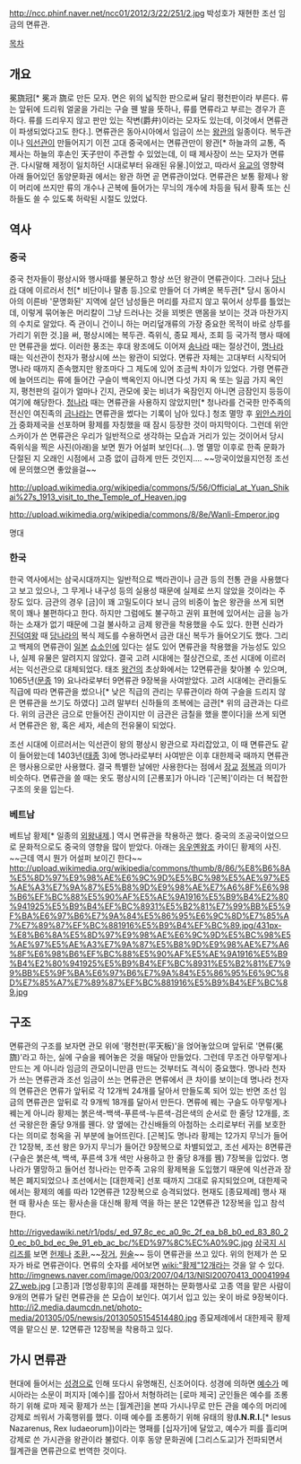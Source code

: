 http://ncc.phinf.naver.net/ncc01/2012/3/22/251/2.jpg
박성호가 재현한 조선 임금의 면류관.

[[목차]]
== 개요 ==
冕旒冠[* 冕과 旒로 만든 모자. 면은 위의 넓직한 판으로써 달리 평천판이라 부른다. 류는 앞뒤에 드리워 얼굴을 가리는 구슬 꿴 발을 뜻하나, 류를 면류라고 부르는 경우가 흔하다. 류를 드리우지 않고 판만 있는 작변(爵弁)이라는 모자도 있는데, 이것에서 면류관이 파생되었다고도 한다.]. 면류관은 동아시아에서 임금이 쓰는 [[왕관]]의 일종이다. 복두관이나 [[익선관]]이 만들어지기 이전 고대 중국에서는 면류관만이 왕관[* 하늘과의 교통, 즉 제사는 하늘의 후손인 天子만이 주관할 수 있었는데, 이 때 제사장이 쓰는 모자가 면류관. 다시말해 제정이 일치하던 시대로부터 유래된 유물.]이었고, 따라서 [[유교]]의 영향력 아래 들어있던 동양문화권 에서는 왕관 하면 곧 면류관이었다. 면류관은 보통 황제나 왕이 머리에 쓰지만 류의 개수나 곤복에 들어가는 무늬의 개수에 차등을 둬서 황족 또는 신하들도 쓸 수 있도록 허락된 시절도 있었다.

== 역사 ==
=== 중국 ===
중국 천자들이 평상시와 행사때를 불문하고 항상 쓰던 왕관이 면류관이다. 그러나 [[당나라]] 대에 이르러서 천[* 비단이나 말총 등.]으로 만들어 더 가벼운 복두관[* 당시 동아시아의 이른바 '문명화된' 지역에 살던 남성들은 머리를 자르지 않고 묶어서 상투를 틀었는데, 이렇게 묶어놓은 머리칼이 그냥 드러나는 것을 꾀벗은 맨몸을 보이는 것과 마찬가지의 수치로 알았다. 즉 관이니 건이니 하는 머리덮개류의 가장 중요한 목적이 바로 상투를 가리기 위한 것.]을 써, 평상시에는 복두관.  즉위식, 종묘 제사, 조회 등 국가적 행사 때에만 면류관을 썼다. 이러한 풍조는 후대 왕조에도 이어져 [[송나라]] 때는 절상건이, [[명나라]] 때는 익선관이 천자가 평상시에 쓰는 왕관이 되었다. 면류관 자체는 고대부터 시작되어 명나라 때까지 존속했지만 왕조마다 그 제도에 있어 조금씩 차이가 있었다. 가령 면류관에 늘어뜨리는 류에 들어간 구슬이 백옥인지 아니면 다섯 가지 옥 또는 일곱 가지 옥인지, 평천판의 길이가 얼마나 긴지, 관모에 꽂는 비녀가 옥잠인지 아니면 금잠인지 등등이 여기에 해당한다. [[청나라]] 때는 면류관을 사용하지 않았지만[* 청나라를 건국한 만주족의 전신인 여진족의 [[금나라]]는 면류관을 썼다는 기록이 남아 있다.] 청조 멸망 후 [[위안스카이]]가 중화제국을 선포하며 황제를 자칭했을 때 잠시 등장한 것이 마지막이다. 그런데 위안스카이가 쓴 면류관은 우리가 일반적으로 생각하는 모습과 거리가 있는 것이어서 당시 즉위식을 찍은 사진(아래)을 보면 뭔가 어설퍼 보인다(…). 명 멸망 이후로 한족 문화가 단절된 지 오래인 시점에서 고증 없이 급하게 만든 것인지…. ~~망국이었을지언정 조선에 문의했으면 좋았을걸~~

http://upload.wikimedia.org/wikipedia/commons/5/56/Official_at_Yuan_Shikai%27s_1913_visit_to_the_Temple_of_Heaven.jpg

http://upload.wikimedia.org/wikipedia/commons/8/8e/Wanli-Emperor.jpg

명대
=== 한국 ===
한국 역사에서는 삼국시대까지는 일반적으로 백라관이나 금관 등의 전통 관을 사용했다고 보고 있으나, 그 무게나 내구성 등의 실용성 때문에 실제로 쓰지 않았을 것이라는 주장도 있다. 금관의 경우 [금]이 꽤 고밀도이다 보니 금의 비중이 높은 왕관을 쓰게 되면 목이 꽤나 불편하다고 한다. 하지만 그럼에도 불구하고 권위 표현에 있어서는 금을 능가하는 소재가 없기 때문에 그걸 불사하고 금제 왕관을 착용했을 수도 있다. 한편 신라가 [[진덕여왕]] 때 [[당나라]]의 복식 제도를 수용하면서 금관 대신 복두가 들어오기도 했다. 그리고 백제의 면류관이 [[일본]] [[쇼소인]]에 있다는 설도 있어 면류관을 착용했을 가능성도 있으나, 실제 유물은 알려지지 않았다. 결국 고려 시대에는 절상건으로, 조선 시대에 이르러서는 익선관으로 대체되었다. 태조 [[왕건]]의 초상화에서는 12면류관을 찾아볼 수 있으며, 1065년([[문종]] 19) 요나라로부터 9면류관 9장복을 사여받았다. 고려 시대에는 관리들도 직급에 따라 면류관을 썼으나[* 낮은 직급의 관리는 무류관이라 하여 구슬을 드리지 않은 면류관을 쓰기도 하였다] 고려 말부터 신하들의 조복에는 금관[* 위의 금관과는 다르다. 위의 금관은 금으로 만들어진 관이지만 이 금관은 금칠을 했을 뿐이다]을 쓰게 되면서 면류관은 왕, 혹은 세자, 세손의 전유물이 되었다.

조선 시대에 이르러서는 익선관이 왕의 평상시 왕관으로 자리잡았고, 이 때 면류관도 같이 들어왔는데 1403년([[태종]] 3)에 명나라로부터 사여받은 이후 대한제국 때까지 면류관은 행사용으로만 사용했다. 결국 특별한 날에만 사용한다는 점에서 [[장교]] [[정복]]과 의미가 비슷하다. 면류관을 쓸 때는 옷도 평상시의 [곤룡포]가 아니라 '[곤복]'이라는 더 복잡한 구조의 옷을 입는다.

=== 베트남 ===
베트남 황제[* 일종의 [[외왕내제]].] 역시 면류관을 착용하곤 했다. 중국의 조공국이었으므로 문화적으로도 중국의 영향을 많이 받았다. 아래는 [[응우옌]]왕조 카이딘 황제의 사진. ~~근데 역시 뭔가 어설퍼 보이긴 한다~~
http://upload.wikimedia.org/wikipedia/commons/thumb/8/86/%E8%B6%8A%E5%8D%97%E9%98%AE%E6%9C%9D%E5%BC%98%E5%AE%97%E5%AE%A3%E7%9A%87%E5%B8%9D%E9%98%AE%E7%A6%8F%E6%98%B6%EF%BC%88%E5%90%AF%E5%AE%9A1916%E5%B9%B4%E2%80%941925%E5%B9%B4%EF%BC%8931%E5%B2%81%E7%99%BB%E5%9F%BA%E6%97%B6%E7%9A%84%E5%86%95%E6%9C%8D%E7%85%A7%E7%89%87%EF%BC%881916%E5%B9%B4%EF%BC%89.jpg/431px-%E8%B6%8A%E5%8D%97%E9%98%AE%E6%9C%9D%E5%BC%98%E5%AE%97%E5%AE%A3%E7%9A%87%E5%B8%9D%E9%98%AE%E7%A6%8F%E6%98%B6%EF%BC%88%E5%90%AF%E5%AE%9A1916%E5%B9%B4%E2%80%941925%E5%B9%B4%EF%BC%8931%E5%B2%81%E7%99%BB%E5%9F%BA%E6%97%B6%E7%9A%84%E5%86%95%E6%9C%8D%E7%85%A7%E7%89%87%EF%BC%881916%E5%B9%B4%EF%BC%89.jpg

== 구조 ==
면류관의 구조를 보자면 관모 위에 '평천판(平天板)'을 얹어놓았으며 앞뒤로 '면류(冕旒)'라고 하는, 실에 구슬을 꿰어놓은 것을 매달아 만들었다. 그런데 무조건 아무렇게나 만드는 게 아니라 임금의 관모이니만큼 만드는 것부터도 격식이 중요했다. 명나라 천자가 쓰는 면류관과 조선 임금이 쓰는 면류관은 면류에서 큰 차이를 보이는데 명나라 천자의 면류관은 면류가 앞뒤로 각 12개씩 24개를 달아서 만들도록 되어 있는 반면 조선 임금의 면류관은 앞뒤로 각 9개씩 18개를 달아서 만든다. 면류에 꿰는 구슬도 아무렇게나 꿰는게 아니라 황제는 붉은색-백색-푸른색-누른색-검은색의 순서로 한 줄당 12개를, 조선 국왕은한 줄당 9개를 꿴다. 양 옆에는 간신배들의 아첨하는 소리로부터 귀를 보호한다는 의미로 청옥을 귀 부분에 늘어뜨린다. [곤복]도 명나라 황제는 12가지 무늬가 들어간 12장복, 조선 왕은 9가지 무늬가 들어간 9장복으로 차별되었고, 조선 세자는 8면류관(구슬은 붉은색, 백색, 푸른색 3개 색만 사용하고 한 줄당 8개를 뀀) 7장복을 입었다. 명나라가 멸망하고 들어선 청나라는 만주족 고유의 황제복을 도입했기 때문에 익선관과 장복은 폐지되었으나 조선에서는 [대한제국] 선포 때까지 그대로 유지되었으며, 대한제국에서는 황제의 예를 따라 12면류관 12장복으로 승격되었다. 현재도 [종묘제례] 행사 재현 때 황사손 또는 황사손을 대신해 황제 역을 하는 분은 12면류관 12장복을 입고 참석한다.

http://rigvedawiki.net/r1/pds/_ed_97_8c_ec_a0_9c_2f_ea_b8_b0_ed_83_80_20_ec_b0_bd_ec_9e_91_eb_ac_bc/%ED%97%8C%EC%A0%9C.jpg
[[삼국지 시리즈]]를 보면 [[헌제]]나 [[조환]],~~[[장거]], [[원술]]~~ 등이 면류관을 쓰고 있다. 위의 헌제가 쓴 모자가 바로 면류관이다. 면류의 숫자를 세어보면 [[wiki:"황제"12개]]라는 것을 알 수 있다.
http://imgnews.naver.com/image/003/2007/04/13/NISI20070413_0004199427_web.jpg
[고종]과 [명성황후]의 혼례를 재현하는 문화행사로 고종 역을 맡은 사람이 9개의 면류가 달린 면류관을 쓴 모습이 보인다. 여기서 입고 있는 옷이 바로 9장복이다.
http://i2.media.daumcdn.net/photo-media/201305/05/newsis/20130505154514480.jpg
종묘제례에서 대한제국 황제 역을 맡으신 분. 12면류관 12장복을 착용하고 있다.

== 가시 면류관 ==
현대에 들어서는 [[성경]]으로 인해 또다시 유명해진, 신조어이다. 성경에 의하면 [[예수]]가 메시아라는 소문이 퍼지자 [예수]를 잡아서 처형하려는 [로마 제국] 군인들은 예수를 조롱하기 위해 로마 제국 황제가 쓰는 [월계관]을 본따 가시나무로 만든 관을 예수의 머리에 강제로 씌워서 가혹행위를 했다. 이때 예수를 조롱하기 위해 유태의 왕('''I.N.R.I.'''[* Iesus Nazarenus, Rex Iudaeorum])이라는 명패를 [십자가]에 달았고, 예수가 피를 흘리며 강제로 쓴 가시관을 왕관이라 불렀다. 이후 동양 문화권에 [그리스도교]가 전파되면서 월계관을 면류관으로 번역한 것이다.
